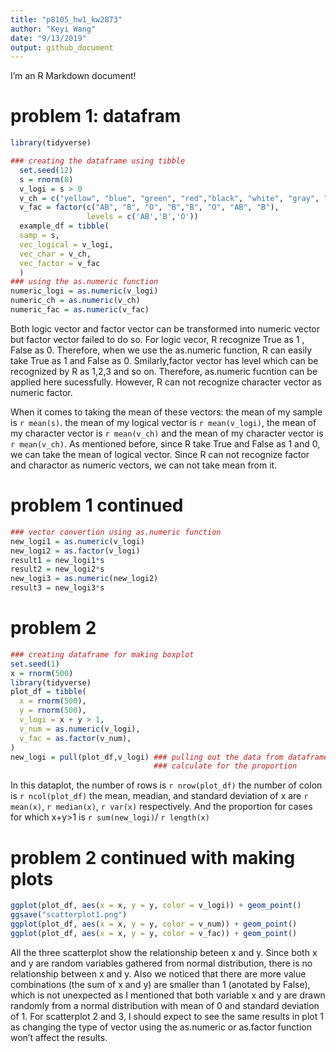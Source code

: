 ```yaml
---
title: "p8105_hw1_kw2873"
author: "Keyi Wang"
date: "9/13/2019"
output: github_document
---
```


I'm an R Markdown document! 

# problem 1: datafram

```r
library(tidyverse)
```

```r
### creating the dataframe using tibble
  set.seed(12) 
  s = rnorm(8)
  v_logi = s > 0
  v_ch = c("yellow", "blue", "green", "red","black", "white", "gray", "purple")
  v_fac = factor(c("AB", "B", "O", "B","B", "O", "AB", "B"),
                 levels = c('AB','B','O'))
  example_df = tibble(
  samp = s,
  vec_logical = v_logi,
  vec_char = v_ch,
  vec_factor = v_fac
  )
### using the as.numeric function
numeric_logi = as.numeric(v_logi)
numeric_ch = as.numeric(v_ch)
numeric_fac = as.numeric(v_fac)
```
Both logic vector and factor vector can be transformed into numeric vector but factor vector failed to do so. 
For logic vecor, R recognize True as 1 , False as 0. Therefore, when we use the as.numeric function, R can easily 
take True as 1 and False as 0. Smilarly,factor vector has level which can be recognized by R as 1,2,3 and so on. 
Therefore, as.numeric fucntion can be applied here sucessfully. However, R can not recognize character vector as numeric factor.

When it comes to taking the  mean of these vectors: the mean of my sample is `r mean(s)`. the mean of my logical vector is `r mean(v_logi)`, the mean of my character vector is `r mean(v_ch)` and the mean of my character vector is `r mean(v_ch)`.
As mentioned before, since R take True and False as 1 and 0, we can take the mean of logical vector. 
Since R can not recognize factor and charactor as numeric vectors, we can not take mean from it. 

# **problem 1 continued**
```r
### vector convertion using as.numeric function
new_logi1 = as.numeric(v_logi)
new_logi2 = as.factor(v_logi)
result1 = new_logi1*s
result2 = new_logi2*s
new_logi3 = as.numeric(new_logi2)
result3 = new_logi3*s
```

# problem 2
```r
### creating dataframe for making boxplot
set.seed(1)
x = rnorm(500)
library(tidyverse)
plot_df = tibble(
  x = rnorm(500),
  y = rnorm(500),
  v_logi = x + y > 1,
  v_num = as.numeric(v_logi),
  v_fac = as.factor(v_num),
)
new_logi = pull(plot_df,v_logi) ### pulling out the data from dataframe in order to 
                                ### calculate for the proportion                                          
```
In this dataplot, the number of rows is `r nrow(plot_df)`
the number of colon is `r ncol(plot_df)` 
the mean, meadian, and standard deviation of x are
`r mean(x)`, `r median(x)`, `r var(x)` respectively.
And the proportion for cases for which x+y>1 is  `r sum(new_logi)`/ `r length(x)`

# problem 2 continued with making plots
```r
ggplot(plot_df, aes(x = x, y = y, color = v_logi)) + geom_point() 
ggsave("scatterplot1.png")
ggplot(plot_df, aes(x = x, y = y, color = v_num)) + geom_point()
ggplot(plot_df, aes(x = x, y = y, color = v_fac)) + geom_point()
```

All the three scatterplot show the relationship beteen x and y. Since both x and y are random variables 
gathered from normal distribution, there is no relationship between x and y. Also we noticed that there are more value combinations (the sum of x and y) are smaller than 1 (anotated by  False), which is not unexpected as I mentioned that both variable  x and y are drawn randomly from a normal distribution with mean of 0 and standard deviation of 1. For scatterplot 2 and 3, I should expect to see the same results in plot 1 as changing the type of vector using the as.numeric or as.factor function won't affect the results.   






